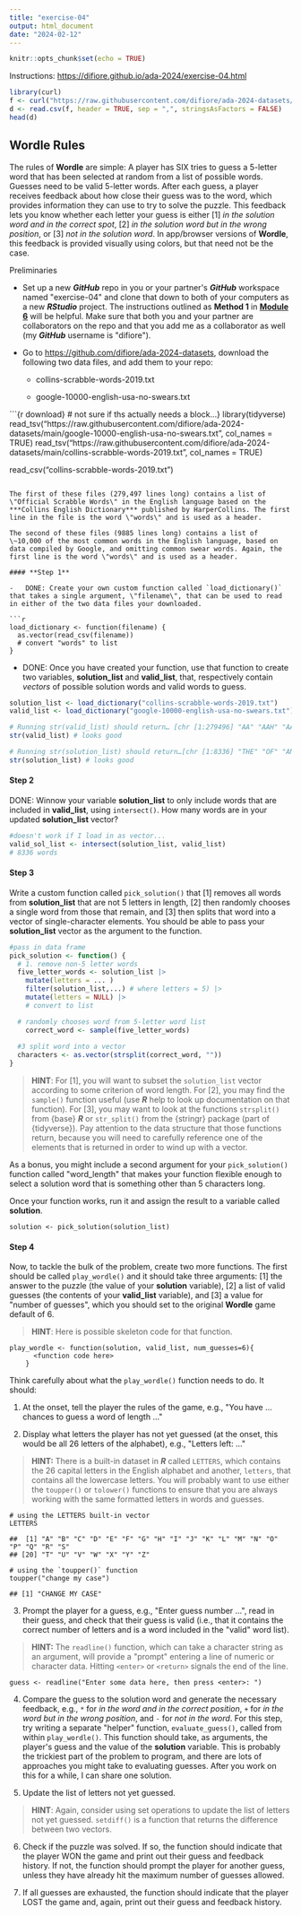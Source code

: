 ```yaml
---
title: "exercise-04"
output: html_document
date: "2024-02-12"
---
```


```r
knitr::opts_chunk$set(echo = TRUE)
```

Instructions: <https://difiore.github.io/ada-2024/exercise-04.html>

```r
library(curl)
f <- curl("https://raw.githubusercontent.com/difiore/ada-2024-datasets/main/data-wrangling.csv")
d <- read.csv(f, header = TRUE, sep = ",", stringsAsFactors = FALSE)
head(d)
```

## Wordle Rules

The rules of **Wordle** are simple: A player has SIX tries to guess a 5-letter word that has been selected at random from a list of possible words. Guesses need to be valid 5-letter words. After each guess, a player receives feedback about how close their guess was to the word, which provides information they can use to try to solve the puzzle. This feedback lets you know whether each letter your guess is either [1] *in the solution word and in the correct spot*, [2] *in the solution word but in the wrong position*, or [3] *not in the solution word*. In app/browser versions of **Wordle**, this feedback is provided visually using colors, but that need not be the case.

Preliminaries

-   Set up a new ***GitHub*** repo in you or your partner\'s ***GitHub*** workspace named \"exercise-04\" and clone that down to both of your computers as a new ***RStudio*** project. The instructions outlined as **Method 1** in [**Module 6**](https://difiore.github.io/ada-2024/06-module.html) will be helpful. Make sure that both you and your partner are collaborators on the repo and that you add me as a collaborator as well (my ***GitHub*** username is \"difiore\").

-   Go to <https://github.com/difiore/ada-2024-datasets>, download the following two data files, and add them to your repo:

    -   collins-scrabble-words-2019.txt

    -   google-10000-english-usa-no-swears.txt

```{r download} # not sure if ths actually needs a block...}
library(tidyverse)
read_tsv("https://raw.githubusercontent.com/difiore/ada-2024-datasets/main/google-10000-english-usa-no-swears.txt", col_names = TRUE)
read_tsv("https://raw.githubusercontent.com/difiore/ada-2024-datasets/main/collins-scrabble-words-2019.txt", col_names = TRUE)


read_csv("collins-scrabble-words-2019.txt")
```

The first of these files (279,497 lines long) contains a list of \"Official Scrabble Words\" in the English language based on the ***Collins English Dictionary*** published by HarperCollins. The first line in the file is the word \"words\" and is used as a header.

The second of these files (9885 lines long) contains a list of \~10,000 of the most common words in the English language, based on data compiled by Google, and omitting common swear words. Again, the first line is the word \"words\" and is used as a header.

#### **Step 1**

-   DONE: Create your own custom function called `load_dictionary()` that takes a single argument, \"filename\", that can be used to read in either of the two data files your downloaded.

```r
load_dictionary <- function(filename) {
  as.vector(read_csv(filename))
  # convert "words" to list
}
```

-   DONE: Once you have created your function, use that function to create two variables, **solution_list** and **valid_list**, that, respectively contain *vectors* of possible solution words and valid words to guess.

```r
solution_list <- load_dictionary("collins-scrabble-words-2019.txt")
valid_list <- load_dictionary("google-10000-english-usa-no-swears.txt")

# Running str(valid_list) should return… [chr [1:279496] "AA" "AAH" "AAHED" "AAHING"...]
str(valid_list) # looks good

# Running str(solution_list) should return…[chr [1:8336] "THE" "OF" "AND" "TO"...]
str(solution_list) # looks good
```

#### **Step 2**

DONE: Winnow your variable **solution_list** to only include words that are included in **valid_list**, using `intersect()`. How many words are in your updated **solution_list** vector?

```r
#doesn't work if I load in as vector...
valid_sol_list <- intersect(solution_list, valid_list)
# 8336 words
```

#### **Step 3**

Write a custom function called `pick_solution()` that [1] removes all words from **solution_list** that are not 5 letters in length, [2] then randomly chooses a single word from those that remain, and [3] then splits that word into a vector of single-character elements. You should be able to pass your **solution_list** vector as the argument to the function.

```r

#pass in data frame
pick_solution <- function() {
  # 1. remove non-5 letter words
  five_letter_words <- solution_list |>
    mutate(letters = ... )
    filter(solution_list,...) # where letters = 5) |>
    mutate(letters = NULL) |>
    # convert to list

  # randomly chooses word from 5-letter word list
    correct_word <- sample(five_letter_words)
  
  #3 split word into a vector
  characters <- as.vector(strsplit(correct_word, ""))
}
```

> **HINT**: For [1], you will want to subset the `solution_list` vector according to some criterion of word length. For [2], you may find the `sample()` function useful (use ***R*** help to look up documentation on that function). For [3], you may want to look at the functions `strsplit()` from {base} ***R*** or `str_split()` from the {stringr} package (part of {tidyverse}). Pay attention to the data structure that those functions return, because you will need to carefully reference one of the elements that is returned in order to wind up with a vector.

As a bonus, you might include a second argument for your `pick_solution()` function called \"word_length\" that makes your function flexible enough to select a solution word that is something other than 5 characters long.

Once your function works, run it and assign the result to a variable called **solution**.

```         
solution <- pick_solution(solution_list)
```

#### **Step 4**

Now, to tackle the bulk of the problem, create two more functions. The first should be called `play_wordle()` and it should take three arguments: [1] the answer to the puzzle (the value of your **solution** variable), [2] a list of valid guesses (the contents of your **valid_list** variable), and [3] a value for \"number of guesses\", which you should set to the original **Wordle** game default of 6.

> **HINT**: Here is possible skeleton code for that function.

```         
play_wordle <- function(solution, valid_list, num_guesses=6){
      <function code here>
    }
```

Think carefully about what the `play_wordle()` function needs to do. It should:

1.  At the onset, tell the player the rules of the game, e.g., \"You have ... chances to guess a word of length ...\"

2.  Display what letters the player has not yet guessed (at the onset, this would be all 26 letters of the alphabet), e.g., \"Letters left: ...\"

> **HINT:** There is a built-in dataset in ***R*** called `LETTERS`, which contains the 26 capital letters in the English alphabet and another, `letters`, that contains all the lowercase letters. You will probably want to use either the `toupper()` or `tolower()` functions to ensure that you are always working with the same formatted letters in words and guesses.

```         
# using the LETTERS built-in vector
LETTERS
```

```         
##  [1] "A" "B" "C" "D" "E" "F" "G" "H" "I" "J" "K" "L" "M" "N" "O" "P" "Q" "R" "S"
## [20] "T" "U" "V" "W" "X" "Y" "Z"
```

```         
# using the `toupper()` function
toupper("change my case")
```

```         
## [1] "CHANGE MY CASE"
```

3.  Prompt the player for a guess, e.g., \"Enter guess number ...\", read in their guess, and check that their guess is valid (i.e., that it contains the correct number of letters and is a word included in the \"valid\" word list).

> **HINT:** The `readline()` function, which can take a character string as an argument, will provide a \"prompt\" entering a line of numeric or character data. Hitting `<enter>` or `<return>` signals the end of the line.

```         
guess <- readline("Enter some data here, then press <enter>: ")
```

4.  Compare the guess to the solution word and generate the necessary feedback, e.g., `*` for *in the word and in the correct position*, `+` for *in the word but in the wrong position*, and `-` for *not in the word*. For this step, try writing a separate \"helper\" function, `evaluate_guess()`, called from within `play_wordle()`. This function should take, as arguments, the player\'s guess and the value of the **solution** variable. This is probably the trickiest part of the problem to program, and there are lots of approaches you might take to evaluating guesses. After you work on this for a while, I can share one solution.

5.  Update the list of letters not yet guessed.

> **HINT**: Again, consider using set operations to update the list of letters not yet guessed. `setdiff()` is a function that returns the difference between two vectors.

6.  Check if the puzzle was solved. If so, the function should indicate that the player WON the game and print out their guess and feedback history. If not, the function should prompt the player for another guess, unless they have already hit the maximum number of guesses allowed.

7.  If all guesses are exhausted, the function should indicate that the player LOST the game and, again, print out their guess and feedback history.

